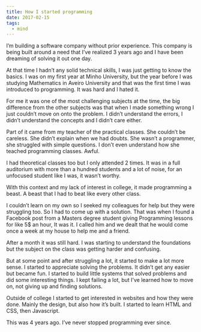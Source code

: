 ```yaml
---
title: How I started programming
date: 2017-02-15
tags:
  - mind
---
```


I’m building a software company without prior experience. This company is being built around a need that I’ve realized 3 years ago and I have been dreaming of solving it out one day.

At that time I hadn’t any solid technical skills, I was just getting to know the basics. I was on my first year at Minho University, but the year before I was studying Mathematics in Aveiro University and that was the first time I was introduced to programming. It was hard and I hated it.

For me it was one of the most challenging subjects at the time, the big difference from the other subjects was that when I made something wrong I just couldn’t move on onto the problem. I didn’t understand the errors, I didn’t understand the concepts and I didn’t care either.

Part of it came from my teacher of the practical classes. She couldn’t be careless. She didn’t explain when we had doubts. She wasn’t a programmer, she struggled with simple questions. I don’t even understand how she teached programming classes. Awful.

I had theoretical classes too but I only attended 2 times. It was in a full auditorium with more than a hundred students and a lot of noise, for an unfocused student like I was, it wasn’t worthy.

With this context and my lack of interest in college, it made programming a beast. A beast that I had to beat like every other class.

I couldn’t learn on my own so I seeked my colleagues for help but they were struggling too. So I had to come up with a solution. That was when I found a Facebook post from a Masters degree student giving Programming lessons for like 5\$ an hour, It was it. I called him and we dealt that he would come once a week at my house to help me and a friend.

After a month it was still hard. I was starting to understand the foundations but the subject on the class was getting harder and confusing.

But at some point and after struggling a lot, it started to make a lot more sense. I started to appreciate solving the problems. It didn’t get any easier but became fun. I started to build little systems that solved problems and did some interesting things. I kept failing a lot, but I’ve learned how to move on, not giving up and finding solutions.

Outside of college I started to get interested in websites and how they were done. Mainly the design, but also how it’s built. I started to learn HTML and CSS, then Javascript.

This was 4 years ago. I’ve never stopped programming ever since.
